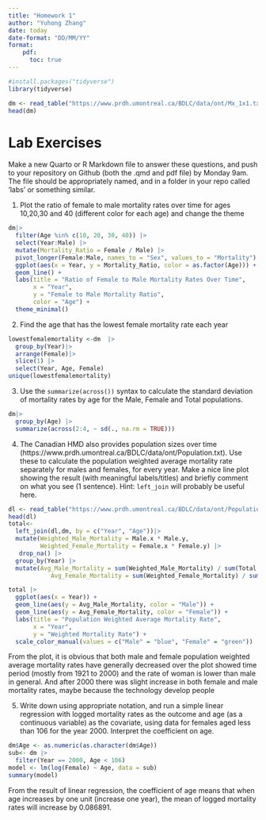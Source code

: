 ```yaml
---
title: "Homework 1"
author: "Yuhong Zhang"
date: today
date-format: "DD/MM/YY"
format: 
    pdf:
      toc: true
---
```



```r
#install.packages("tidyverse")
library(tidyverse)
```

```r
dm <- read_table("https://www.prdh.umontreal.ca/BDLC/data/ont/Mx_1x1.txt", skip = 2, col_types = "dcddd")
head(dm)
```
# Lab Exercises

Make a new Quarto or R Markdown file to answer these questions, and push to your repository on Github (both the .qmd and pdf file) by Monday 9am. The file should be appropriately named, and in a folder in your repo called 'labs' or something similar. 

1. Plot the ratio of female to male mortality rates over time for ages 10,20,30 and 40 (different color for each age) and change the theme 
```r
dm|> 
  filter(Age %in% c(10, 20, 30, 40)) |> 
  select(Year:Male) |> 
  mutate(Mortality_Ratio = Female / Male) |>
  pivot_longer(Female:Male, names_to = "Sex", values_to = "Mortality")|>
  ggplot(aes(x = Year, y = Mortality_Ratio, color = as.factor(Age))) +
  geom_line() +
  labs(title = "Ratio of Female to Male Mortality Rates Over Time",
       x = "Year",
       y = "Female to Male Mortality Ratio",
       color = "Age") +
  theme_minimal()

```

2. Find the age that has the lowest female mortality rate each year 
```r
lowestfemalemortality <-dm  |> 
  group_by(Year)|> 
  arrange(Female)|> 
  slice(1) |> 
  select(Year, Age, Female)
unique(lowestfemalemortality)
```

3. Use the `summarize(across())` syntax to calculate the standard deviation of mortality rates by age for the Male, Female and Total populations. 

```r
dm|>
  group_by(Age) |>
  summarize(across(2:4, ~ sd(., na.rm = TRUE)))

```


4. The Canadian HMD also provides population sizes over time (https://www.prdh.umontreal.ca/BDLC/data/ont/Population.txt). Use these to calculate the population weighted average mortality rate separately for males and females, for every year. Make a nice line plot showing the result (with meaningful labels/titles) and briefly comment on what you see (1 sentence). Hint: `left_join` will probably be useful here. 

```r
dl <- read_table("https://www.prdh.umontreal.ca/BDLC/data/ont/Population.txt", skip = 2, col_types = "dcddd")
head(dl)
total<-
  left_join(dl,dm, by = c("Year", "Age"))|>
  mutate(Weighted_Male_Mortality = Male.x * Male.y,
         Weighted_Female_Mortality = Female.x * Female.y) |>
   drop_na() |>
  group_by(Year) |>
  mutate(Avg_Male_Mortality = sum(Weighted_Male_Mortality) / sum(Total.x),
            Avg_Female_Mortality = sum(Weighted_Female_Mortality) / sum(Total.x))

total |>
  ggplot(aes(x = Year)) +
  geom_line(aes(y = Avg_Male_Mortality, color = "Male")) +
  geom_line(aes(y = Avg_Female_Mortality, color = "Female")) +
  labs(title = "Population Weighted Average Mortality Rate",
       x = "Year",
       y = "Weighted Mortality Rate") +
  scale_color_manual(values = c("Male" = "blue", "Female" = "green")) 

```

From the plot, it is obvious that both male and female population weighted average mortality rates have generally decreased over the plot showed time period (mostly from 1921 to 2000) and the rate of woman is lower than male in general. And after 2000 there was slight increase in both female and male mortality rates, maybe because the technology develop people 

5. Write down using appropriate notation, and run a simple linear regression with logged mortality rates as the outcome and age (as a continuous variable) as the covariate, using data for females aged less than 106 for the year 2000. Interpret the coefficient on age. 

```r
dm$Age <- as.numeric(as.character(dm$Age))
sub<- dm |>
  filter(Year == 2000, Age < 106)
model <- lm(log(Female) ~ Age, data = sub)
summary(model)
```
From the result of linear regression, the coefficient of age means that when age increases by one unit (increase one year), the mean of logged mortality rates will increase by 0.086891.
